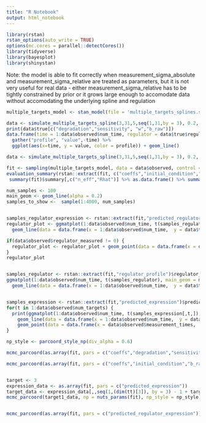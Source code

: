 ```yaml
---
title: "R Notebook"
output: html_notebook
---
```


```r
library(rstan)
rstan_options(auto_write = TRUE)
options(mc.cores = parallel::detectCores())
library(tidyverse)
library(bayesplot)
library(shinystan)
```


Note: the model is able to fit correctly when measurement_sigma_absolute and measurement_sigma_relative are treated as parameters, but it is not very useful for real data - either measurement_sigma_relative has to be tightly constrained by prior or it grows large enough to accomodate data without accomodating the underlying spline and regulation


```r
multiple_targets_model <- stan_model(file = 'multiple_targets_splines.stan')
```

```r
data <- simulate_multiple_targets_spline(3,31,5,seq(1,31,by = 3), 0.2, 0.2, regulator_measured = TRUE, integrate_ode45 = FALSE)
print(data$true[c("degradation","sensitivity", "w","b_raw")])
data.frame(time = 1:data$observed$num_time, regulator = data$true$regulator_expression, target1 = data$true$expression[1,], target2 = data$true$expression[2,], target3 = data$true$expression[3,]) %>%
  gather("profile", "value",-time) %>%
  ggplot(aes(x=time, y = value, color = profile)) + geom_line()
```

```r
data <- simulate_multiple_targets_spline(3,31,5,seq(1,31,by = 3), 0.2, 0.2, regulator_measured = TRUE, integrate_ode45 = FALSE)

fit <- sampling(multiple_targets_model, data = data$observed, control = list(adapt_delta = 0.95))
evaluation_summary(rstan::extract(fit, c("coeffs","initial_condition","sensitivity","degradation", "intercept","w","b")), data$true, printParamsResults = TRUE)
 summary(fit)$summary[,c("n_eff","Rhat")] %>% as.data.frame() %>% summarise(min_n_eff = min(n_eff),max_Rhat = max(Rhat))

num_samples <- 100
main_geom <- geom_line(alpha = 0.2)
samples_to_show <-  sample(1:4000, num_samples)


samples_regulator_expression <- rstan::extract(fit,"predicted_regulator_expression")$predicted_regulator_expression[samples_to_show,]
regulator_plot <- ggmatplot(1:data$observed$num_time, t(samples_regulator_expression), main_geom = main_geom) +
  geom_line(data = data.frame(x = 1:data$observed$num_time,  y = data$true$regulator_expression), aes(x=x, y=y), inherit.aes = FALSE, color = "black") + ggtitle("Regulator")

if(data$observed$regulator_measured != 0) {
  regulator_plot <- regulator_plot + geom_point(data = data.frame(x = data$observed$measurement_times,  y = data$observed$regulator_expression), aes(x=x, y=y), inherit.aes = FALSE, color = "#ba1b1d", size = 3) 
}
regulator_plot


samples_regulator <- rstan::extract(fit,"regulator_profile")$regulator_profile[samples_to_show,]
ggmatplot(1:data$observed$num_time, t(samples_regulator), main_geom = main_geom) +
  geom_line(data = data.frame(x = 1:data$observed$num_time,  y = data$true$regulator_profile), aes(x=x, y=y), inherit.aes = FALSE, color = "black") + ggtitle("Regulator raw")


samples_expression <- rstan::extract(fit,"predicted_expression")$predicted_expression[samples_to_show,,,drop=FALSE]
for(t in 1:data$observed$num_targets) { 
  print(ggmatplot(1:data$observed$num_time, t(samples_expression[,t,]), main_geom = main_geom) +
    geom_line(data = data.frame(x = 1:data$observed$num_time,  y = data$true$expression[t,]), aes(x=x, y=y), inherit.aes = FALSE, color = "black") + 
    geom_point(data = data.frame(x = data$observed$measurement_times,  y = data$observed$expression[t,]), aes(x=x, y=y), inherit.aes = FALSE, color = "#ba1b1d", size = 3) + ggtitle(paste0("Target ",t)))
}


```
```r
np_style <- parcoord_style_np(div_alpha = 0.6)

mcmc_parcoord(as.array(fit, pars = c("coeffs","degradation","sensitivity","initial_condition","w","b_raw","intercept_raw")), np = nuts_params(fit), np_style = np_style)

mcmc_parcoord(as.array(fit, pars = c("coeffs","initial_condition","b_raw","intercept_raw")), np = nuts_params(fit), np_style = np_style)


target <- 3
expression_data <- as.array(fit, pars = c("predicted_expression"))
target_data <- expression_data[,,seq(1,(dim(tt)[3]), by = 3) - 1 + target]
mcmc_parcoord(target1_data, np = nuts_params(fit), np_style = np_style)


mcmc_parcoord(as.array(fit, pars = c("predicted_regulator_expression")), np = nuts_params(fit), np_style = np_style)

```

